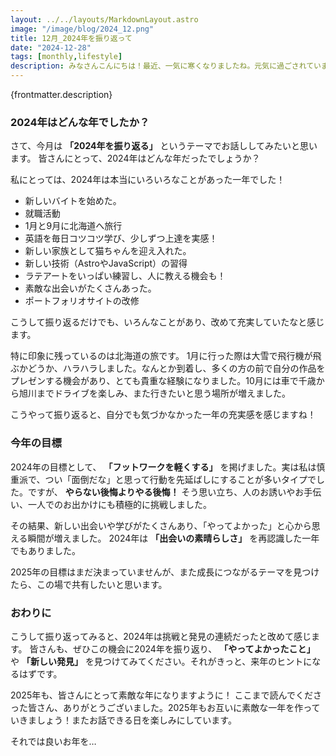 ```yaml
---
layout: ../../layouts/MarkdownLayout.astro
image: "/image/blog/2024_12.png"
title: 12月_2024年を振り返って
date: "2024-12-28"
tags: [monthly,lifestyle]
description: みなさんこんにちは！最近、一気に寒くなりましたね。元気に過ごされていますか？寒さが本格化するとともに、空気も乾燥してきましたね。コーヒー豆を挽くときの静電気にも悩まされる季節です！冬の静電気は毎年の悩みの種ですが、それも冬らしさのひとつですね。
---
```


<p>{frontmatter.description}</p>

### 2024年はどんな年でしたか？

さて、今月は
**「2024年を振り返る」**
というテーマでお話ししてみたいと思います。
皆さんにとって、2024年はどんな年だったでしょうか？

私にとっては、2024年は本当にいろいろなことがあった一年でした！

- 新しいバイトを始めた。
- 就職活動
- 1月と9月に北海道へ旅行
- 英語を毎日コツコツ学び、少しずつ上達を実感！
- 新しい家族として猫ちゃんを迎え入れた。
- 新しい技術（AstroやJavaScript）の習得
- ラテアートをいっぱい練習し、人に教える機会も！
- 素敵な出会いがたくさんあった。
- ポートフォリオサイトの改修

こうして振り返るだけでも、いろんなことがあり、改めて充実していたなと感じます。

特に印象に残っているのは北海道の旅です。
1月に行った際は大雪で飛行機が飛ぶかどうか、ハラハラしました。なんとか到着し、多くの方の前で自分の作品をプレゼンする機会があり、とても貴重な経験になりました。10月には車で千歳から旭川までドライブを楽しみ、また行きたいと思う場所が増えました。

こうやって振り返ると、自分でも気づかなかった一年の充実感を感じますね！

### 今年の目標

2024年の目標として、
**「フットワークを軽くする」**
を掲げました。実は私は慎重派で、つい「面倒だな」と思って行動を先延ばしにすることが多いタイプでした。ですが、
**やらない後悔よりやる後悔！**
そう思い立ち、人のお誘いやお手伝い、一人でのお出かけにも積極的に挑戦しました。

その結果、新しい出会いや学びがたくさんあり、「やってよかった」と心から思える瞬間が増えました。
2024年は
**「出会いの素晴らしさ」**
を再認識した一年でもありました。

2025年の目標はまだ決まっていませんが、また成長につながるテーマを見つけたら、この場で共有したいと思います。

### おわりに

こうして振り返ってみると、2024年は挑戦と発見の連続だったと改めて感じます。
皆さんも、ぜひこの機会に2024年を振り返り、
**「やってよかったこと」**
や
**「新しい発見」**
を見つけてみてください。それがきっと、来年のヒントになるはずです。

2025年も、皆さんにとって素敵な年になりますように！
ここまで読んでくださった皆さん、ありがとうございました。2025年もお互いに素敵な一年を作っていきましょう！またお話できる日を楽しみにしています。

それでは良いお年を…
